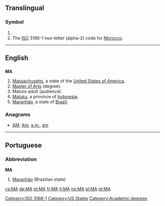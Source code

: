{{also|Appendix:Variations of "ma"}}
==Translingual==

===Symbol===
{{infl|mul|symbol}}

# {{SI-unit-abb|mega|ampere|[[electrical current]]}}
# The [[ISO]] 3166-1 two-letter (alpha-2) code for [[Morocco]].

[[Category:ISO 3166-1]]

----

==English==

==={{abbreviation}}===
'''MA'''

# [[Massachusetts]], a state of the [[United States of America]].
# [[Master of Arts]] (degree).
# Mature adult (audience).
# [[Maluku]], a province of [[Indonesia]].
# [[Maranhão]], a state of [[Brazil]].

===Anagrams===
* [[AM#English|AM]], [[Am#English|Am]], [[a.m.#English|a.m.]], [[am#English|am]]

[[Category:US States]]
[[Category:Academic degrees]]
----

==Portuguese==

===Abbreviation===
'''MA'''

# [[Maranhão]] (Brazilian state)

[[cs:MA]]
[[de:MA]]
[[et:MA]]
[[fr:MA]]
[[it:MA]]
[[no:MA]]
[[pl:MA]]
[[pt:MA]]